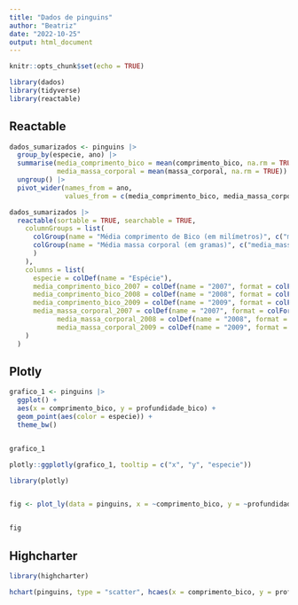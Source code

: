 ```yaml
---
title: "Dados de pinguins"
author: "Beatriz"
date: "2022-10-25"
output: html_document
---
```


```r
knitr::opts_chunk$set(echo = TRUE)
```

```r
library(dados)
library(tidyverse)
library(reactable)
```

## Reactable

```r
dados_sumarizados <- pinguins |> 
  group_by(especie, ano) |> 
  summarise(media_comprimento_bico = mean(comprimento_bico, na.rm = TRUE),
            media_massa_corporal = mean(massa_corporal, na.rm = TRUE)) |> 
  ungroup() |> 
  pivot_wider(names_from = ano, 
              values_from = c(media_comprimento_bico, media_massa_corporal))
```
```r
dados_sumarizados |> 
  reactable(sortable = TRUE, searchable = TRUE,
    columnGroups = list(
      colGroup(name = "Média comprimento de Bico (em milímetros)", c("media_comprimento_bico_2007", "media_comprimento_bico_2008", "media_comprimento_bico_2009")),
      colGroup(name = "Média massa corporal (em gramas)", c("media_massa_corporal_2007", "media_massa_corporal_2008", "media_massa_corporal_2009")
      )
    ),
    columns = list(
      especie = colDef(name = "Espécie"),
      media_comprimento_bico_2007 = colDef(name = "2007", format = colFormat(digits = 2, locales = "pt")),
      media_comprimento_bico_2008 = colDef(name = "2008", format = colFormat(digits = 2, locales = "pt")),
      media_comprimento_bico_2009 = colDef(name = "2009", format = colFormat(digits = 2, locales = "pt")),
      media_massa_corporal_2007 = colDef(name = "2007", format = colFormat(digits = 0, separators = TRUE, locales = "pt")),
            media_massa_corporal_2008 = colDef(name = "2008", format = colFormat(digits = 0, separators = TRUE, locales = "pt")),
            media_massa_corporal_2009 = colDef(name = "2009", format = colFormat(digits = 0, separators = TRUE, locales = "pt"))
    )
  )
```



## Plotly

```r
grafico_1 <- pinguins |> 
  ggplot() +
  aes(x = comprimento_bico, y = profundidade_bico) +
  geom_point(aes(color = especie)) +
  theme_bw()


grafico_1
```

```r
plotly::ggplotly(grafico_1, tooltip = c("x", "y", "especie"))
```

```r
library(plotly)


fig <- plot_ly(data = pinguins, x = ~comprimento_bico, y = ~profundidade_bico, color = ~especie)


fig
```
## Highcharter

```r
library(highcharter)

hchart(pinguins, type = "scatter", hcaes(x = comprimento_bico, y = profundidade_bico,  group = especie))
```

